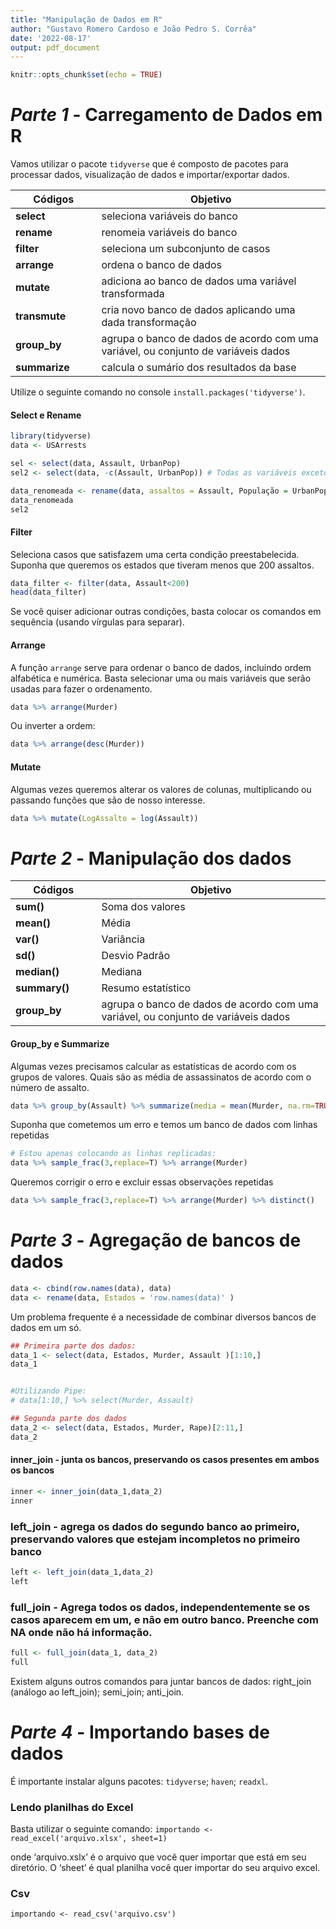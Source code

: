 ---
title: "Manipulação de Dados em R"
author: "Gustavo Romero Cardoso e João Pedro S. Corrêa"
date: '2022-08-17'
output: pdf_document
---

```{r setup, include=FALSE}
knitr::opts_chunk$set(echo = TRUE)
```

# *Parte 1* - Carregamento de Dados em R

Vamos utilizar o pacote `tidyverse` que é composto de pacotes para processar dados, visualização de dados e importar/exportar dados.

| Códigos     | Objetivo                          |
|-------------|-----------------------------------|
| **select**  | seleciona variáveis do banco      |
| **rename**  | renomeia variáveis do banco       |
| **filter**  | seleciona um subconjunto de casos |
| **arrange** | ordena o banco de dados           |
| **mutate**  | adiciona ao banco de dados uma variável transformada|
| **transmute**  | cria novo banco de dados aplicando uma dada transformação     |
| **group_by** | agrupa o banco de dados de acordo com uma variável, ou conjunto de variáveis dados |
| **summarize** | calcula o sumário dos resultados da base |


Utilize o seguinte comando no console `install.packages('tidyverse')`. 


#### Select e Rename
```{r}
library(tidyverse)
data <- USArrests

sel <- select(data, Assault, UrbanPop)
sel2 <- select(data, -c(Assault, UrbanPop)) # Todas as variáveis exceto aquelas que expecificamos 

data_renomeada <- rename(data, assaltos = Assault, População = UrbanPop)
data_renomeada
sel2
```

#### Filter 

Seleciona casos que satisfazem uma certa condição preestabelecida. Suponha que queremos os estados que tiveram menos que 200 assaltos.
```{r}
data_filter <- filter(data, Assault<200)
head(data_filter)
```

Se você quiser adicionar outras condições, basta colocar os comandos em sequência (usando vírgulas para separar).


#### Arrange

A função `arrange` serve para ordenar o banco de dados, incluindo ordem alfabética e numérica. Basta selecionar uma ou mais variáveis que serão usadas para fazer o ordenamento. 

```{r}
data %>% arrange(Murder)
```

Ou inverter a ordem:
```{r}
data %>% arrange(desc(Murder))
```


#### Mutate 

Algumas vezes queremos alterar os valores de colunas, multiplicando ou passando funções que são de nosso interesse.

```{r}
data %>% mutate(LogAssalto = log(Assault))
```




# *Parte 2* - Manipulação dos dados

| Códigos     | Objetivo                          |
|-------------|-----------------------------------|
| **sum()**  | Soma dos valores      |
| **mean()**  | Média        |
| **var()**  | Variância |
| **sd()** | Desvio Padrão    |
| **median()**  | Mediana |
| **summary()**  | Resumo estatístico     |
| **group_by** | agrupa o banco de dados de acordo com uma variável, ou conjunto de variáveis dados |


#### Group_by e Summarize
Algumas vezes precisamos calcular as estatísticas de acordo com os grupos de valores. Quais são as média de assassinatos de acordo com o número de assalto. 
```{r}
data %>% group_by(Assault) %>% summarize(media = mean(Murder, na.rm=TRUE))
```



Suponha que cometemos um erro e temos um banco de dados com linhas repetidas 
```{r}
# Estou apenas colocando as linhas replicadas:
data %>% sample_frac(3,replace=T) %>% arrange(Murder)

```

Queremos corrigir o erro e excluir essas observações repetidas
```{r}
data %>% sample_frac(3,replace=T) %>% arrange(Murder) %>% distinct()
```

# *Parte 3* - Agregação de bancos de dados

```{r}

data <- cbind(row.names(data), data)
data <- rename(data, Estados = 'row.names(data)' )
```


Um problema frequente é a necessidade de combinar diversos bancos de dados em um só. 
```{r}

## Primeira parte dos dados:
data_1 <- select(data, Estados, Murder, Assault )[1:10,]
data_1


#Utilizando Pipe:
# data[1:10,] %>% select(Murder, Assault)

## Segunda parte dos dados
data_2 <- select(data, Estados, Murder, Rape)[2:11,]
data_2

```

#### inner_join - junta os bancos, preservando os casos presentes em ambos os bancos 
```{r}
inner <- inner_join(data_1,data_2)
inner
```


### left_join - agrega os dados do segundo banco ao primeiro, preservando valores que estejam incompletos no primeiro banco
```{r}
left <- left_join(data_1,data_2)
left
```


### full_join - Agrega todos os dados, independentemente se os casos aparecem em um, e não em outro banco. Preenche com NA onde não há informação. 

```{r}
full <- full_join(data_1, data_2)
full
```


Existem alguns outros comandos para juntar bancos de dados: right_join (análogo ao left_join); semi_join; anti_join. 


# *Parte 4* - Importando bases de dados

É importante instalar alguns pacotes: `tidyverse`; `haven`; `readxl`.

### Lendo planilhas do Excel

Basta utilizar o seguinte comando:
`importando <- read_excel('arquivo.xlsx', sheet=1)`

onde 'arquivo.xslx' é o arquivo que você quer importar que está em seu diretório. O 'sheet' é qual planilha você quer importar do seu arquivo excel. 

### Csv 
`importando <- read_csv('arquivo.csv')`





